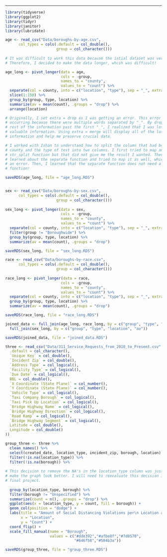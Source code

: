 
---

```r
library(tidyverse)
library(ggplot2)
library(tidyr)
library(janitor)
library(lubridate)

```

```r
age <- read_csv("Data/boroughs-by-age.csv",
      col_types = cols(.default = col_double(),
                       group = col_character()))
  
# It was difficult to work this data because the intial dataset was very wide.
# Therefore, I decided to make the data longer, whcih was difficult!

age_long <- pivot_longer(data = age, 
                         cols = -group, 
                         names_to = "county",
                         values_to = "count") %>% 
  separate(col = county, into = c("location", "type"), sep = "_", extra = "merge") %>%
  slice(1:150) %>%
  group_by(group, type, location) %>%
  summarize(av = mean(count), .groups = "drop") %>%
  arrange(location)

# Originally, I set extra = drop as I was getting an error. This error was
# occurring because there were multiple words separated by "_". By dropping the
# rest of the information past the first "_", I realized that I was losing
# valuable information. Using extra = merge will display all of the latter
# information and help me preserve crucial data.

# I worked with Ishan to understand how to split the column that had both the
# county and the type of test into two columns. I first tried to map an
# str_split function but that did not give me the result I wanted. Then, I
# learned about the separate function and tried to map it as well, which created
# an error. Then, I learned that the separate function does not need a map
# function!

saveRDS(age_long, file = "age_long.RDS")



```

```r

sex <- read_csv("Data/boroughs-by-sex.csv",
      col_types = cols(.default = col_double(),
                       group = col_character()))
  
sex_long <- pivot_longer(data = sex, 
                         cols = -group, 
                         names_to = "county",
                         values_to = "count") %>% 
  separate(col = county, into = c("location", "type"), sep = "_", extra = "merge") %>%
  filter(group != "Boroughwide") %>%
  group_by(group, type, location) %>%
  summarize(av = mean(count), .groups = "drop") 

saveRDS(sex_long, file = "sex_long.RDS")

```

```r

race <- read_csv("Data/boroughs-by-race.csv",
      col_types = cols(.default = col_double(),
                       group = col_character()))
  
race_long <- pivot_longer(data = race, 
                         cols = -group, 
                         names_to = "county",
                         values_to = "count") %>% 
  separate(col = county, into = c("location", "type"), sep = "_", extra = "merge") %>%
  group_by(group, type, location) %>%
  summarize(av = mean(count), .groups = "drop")

saveRDS(race_long, file = "race_long.RDS")

```

```r

joined_data <- full_join(age_long, race_long, by = c("group", "type", "location", "av")) %>%
  full_join(sex_long, by = c("group", "type", "location", "av"))

saveRDS(joined_data, file = "joined_data.RDS")

```


```r

three <- read_csv("Data/311_Service_Requests_from_2010_to_Present.csv", col_types = cols(
  .default = col_character(),
  `Unique Key` = col_double(),
  `Incident Zip` = col_double(),
  `Address Type` = col_logical(),
  `Facility Type` = col_logical(),
  `Due Date` = col_logical(),
  BBL = col_double(),
  `X Coordinate (State Plane)` = col_number(),
  `Y Coordinate (State Plane)` = col_number(),
  `Vehicle Type` = col_logical(),
  `Taxi Company Borough` = col_logical(),
  `Taxi Pick Up Location` = col_logical(),
  `Bridge Highway Name` = col_logical(),
  `Bridge Highway Direction` = col_logical(),
  `Road Ramp` = col_logical(),
  `Bridge Highway Segment` = col_logical(),
  Latitude = col_double(),
  Longitude = col_double()
))

group_three <- three %>%
  clean_names() %>%
  select(created_date, location_type, incident_zip, borough, location) %>%
  filter(!is.na(location_type)) %>%
  filter(!is.na(borough)) %>%
  
# This decision to remove the NA's in the location_type column was just made to
# make the graph look better. I will need to reevaluate this decision in my
# final project.
  
  group_by(location_type, borough) %>%
  filter(borough != "Unspecified") %>%
  summarize(count = n(), .groups = "drop") %>%
  ggplot(aes(x = location_type, y = count, fill = borough)) +
  geom_col(position = "dodge") +
  labs(title = "Amount of Social Distancing Violations per\n Location and Borough",
       x = "Location",
       y = "Count") +
  coord_flip() +
  scale_fill_manual(name = "Borough",
                    values = c("#dde392","#afbe8f","#7d8570",
                               "#646f58","#504b3a"))

saveRDS(group_three, file = "group_three.RDS")
  
```


